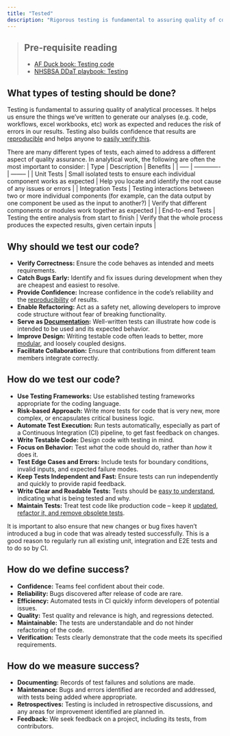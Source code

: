 ```yaml
---
title: "Tested"
description: "Rigorous testing is fundamental to assuring quality of code."
---
```


> ## Pre-requisite reading
>
> * [AF Duck book: Testing code][duck-book-testing]
> * [NHSBSA DDaT playbook: Testing][ddat-playbook-testing]

## What types of testing should be done?

Testing is fundamental to assuring quality of analytical processes.
It helps us ensure the things we've written to generate our analyses (e.g. code, workflows, excel workbooks, etc) work as expected and reduces the risk of errors in our results. 
Testing also builds confidence that results are [reproducible][reproducible] and helps anyone to [easily verify this][transparent].

There are many different types of tests, each aimed to address a different aspect of quality assurance. 
In analytical work, the following are often the most important to consider:
| Type | Description | Benefits |
| ----- | ------------- | -------- |
| Unit Tests | Small isolated tests to ensure each individual component works as expected | Help you locate and identify the root cause of any issues or errors |
| Integration Tests | Testing interactions between two or more individual components (for example, can the data output by one component be used as the input to another?) | Verify that different components or modules work together as expected |
| End-to-end Tests | Testing the entire analysis from start to finish | Verify that the whole process produces the expected results, given certain inputs |

## Why should we test our code?

* **Verify Correctness:** Ensure the code behaves as intended and meets requirements.
* **Catch Bugs Early:** Identify and fix issues during development when they are cheapest and easiest to resolve.
* **Provide Confidence:** Increase confidence in the code's reliability and the [reproducibility][reproducible] of results.
* **Enable Refactoring:** Act as a safety net, allowing developers to improve code structure without fear of breaking functionality.
* **Serve as [Documentation][documented]:** Well-written tests can illustrate how code is intended to be used and its expected behavior.
* **Improve Design:** Writing testable code often leads to better, more [modular][modular], and loosely coupled designs.
* **Facilitate Collaboration:** Ensure that contributions from different team members integrate correctly.

## How do we test our code?

* **Use Testing Frameworks:** Use established testing frameworks appropriate for the coding language.
* **Risk-based Approach:** Write more tests for code that is very new, more complex, or encapsulates critical business logic.
* **Automate Test Execution:** Run tests automatically, especially as part of a Continuous Integration (CI) pipeline, to get fast feedback on changes.
* **Write Testable Code:** Design code with testing in mind.
* **Focus on Behavior:** Test *what* the code should do, rather than *how* it does it.
* **Test Edge Cases and Errors:** Include tests for boundary conditions, invalid inputs, and expected failure modes.
* **Keep Tests Independent and Fast:** Ensure tests can run independently and quickly to provide rapid feedback.
* **Write Clear and Readable Tests:** Tests should be [easy to understand][documented], indicating what is being tested and why.
* **Maintain Tests:** Treat test code like production code – keep it [updated, refactor it, and remove obsolete tests][version-controlled].

It is important to also ensure that new changes or bug fixes haven't introduced a bug in code that was already tested successfully. This is a good reason to regularly run all existing unit, integration and E2E tests and to do so by CI.

## How do we define success?

* **Confidence:** Teams feel confident about their code.
* **Reliability:** Bugs discovered after release of code are rare.
* **Efficiency:** Automated tests in CI quickly inform developers of potential issues.
* **Quality:** Test quality and relevance is high, and regressions detected.
* **Maintainable:** The tests are understandable and do not hinder refactoring of the code.
* **Verification:** Tests clearly demonstrate that the code meets its specified requirements.

## How do we measure success?

* **Documenting:** Records of test failures and solutions are made.
* **Maintenance:** Bugs and errors identified are recorded and addressed, with tests being added where appropriate.
* **Retrospectives:** Testing is included in retrospective discussions, and any areas for improvement identified are planned in.
* **Feedback:** We seek feedback on a project, including its tests, from contributors.

[duck-book-testing]: https://best-practice-and-impact.github.io/qa-of-code-guidance/testing_code.html
[ddat-playbook-testing]: https://nhsbsa.github.io/nhsbsa-digital-playbook/testing/
[reproducible]: /guidance/01-reproducible/index.qmd
[transparent]: /guidance/03-transparent/index.qmd
[documented]: /guidance/01-reproducible/pages/01-documented.qmd
[modular]: /guidance/01-reproducible/pages/03-modular.qmd
[version-controlled]: /guidance/01-reproducible/pages/04-version-controlled.qmd
